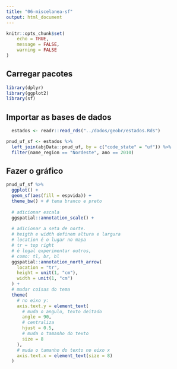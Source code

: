 ```yaml
---
title: "06-miscelanea-sf"
output: html_document
---
```


```r
knitr::opts_chunk$set(
	echo = TRUE,
	message = FALSE,
	warning = FALSE
)
```

## Carregar pacotes
```r
library(dplyr)
library(ggplot2)
library(sf)
```

## Importar as bases de dados

```r
  estados <- readr::read_rds("../dados/geobr/estados.Rds")

pnud_uf_sf <- estados %>%
  left_join(abjData::pnud_uf, by = c("code_state" = "uf")) %>%
  filter(name_region == "Nordeste", ano == 2010)
```

## Fazer o gráfico

```r
pnud_uf_sf %>%
  ggplot() +
  geom_sf(aes(fill = espvida)) +
  theme_bw() + # tema branco e preto
  
  # adicionar escala
  ggspatial::annotation_scale() + 
  
  # adicionar a seta de norte. 
  # heigth e width definem altura e largura
  # location é o lugar no mapa
  # tr = top right
  # é legal experimentar outros,
  # como: tl, br, bl
  ggspatial::annotation_north_arrow(
    location = "tr",
    height = unit(1, "cm"),
    width = unit(1, "cm")
  ) +
  # mudar coisas do tema
  theme(
    # no eixo y: 
    axis.text.y = element_text(
      # muda o angulo, texto deitado
      angle = 90,
      # centraliza
      hjust = 0.5,
      # muda o tamanho do texto
      size = 8
    ),
    # muda o tamanho do texto no eixo x
    axis.text.x = element_text(size = 8)
  )
```
